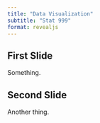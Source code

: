 ```yaml
---
title: "Data Visualization"
subtitle: "Stat 999"
format: revealjs
---
```


## First Slide

Something.

## Second Slide

Another thing.
